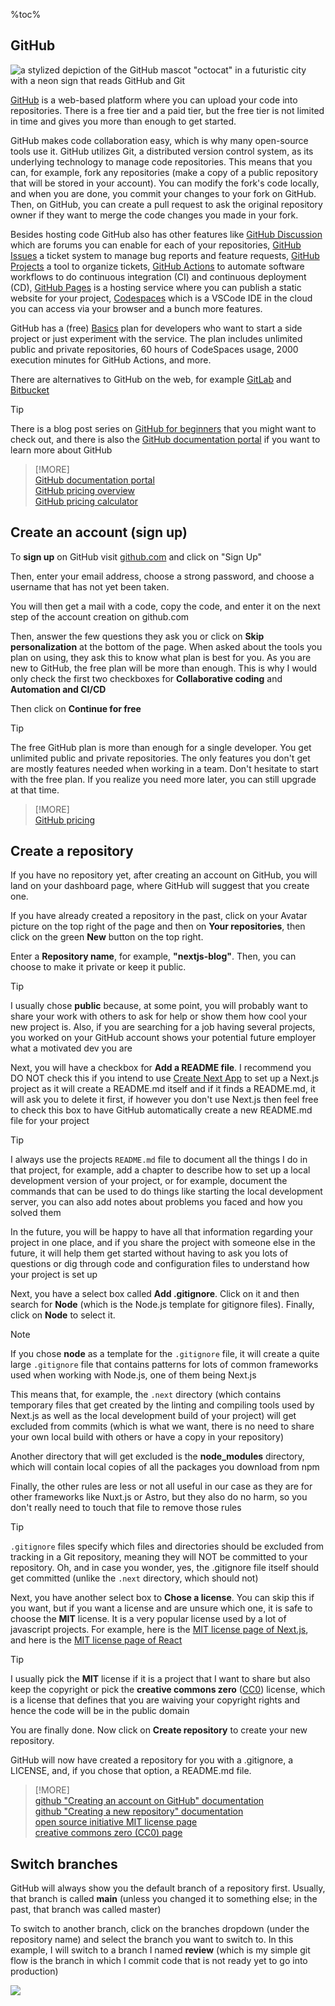 %toc%

<article>

# GitHub

![a stylized depiction of the GitHub mascot "octocat" in a futuristic city with a neon sign that reads GitHub and Git](../../../../public/assets/images/app/web_development/posts/github/banner.png '{ banner }')

[GitHub](https://github.com) is a web-based platform where you can upload your code into repositories. There is a free tier and a paid tier, but the free tier is not limited in time and gives you more than enough to get started.

GitHub makes code collaboration easy, which is why many open-source tools use it. GitHub utilizes Git, a distributed version control system, as its underlying technology to manage code repositories. This means that you can, for example, fork any repositories (make a copy of a public repository that will be stored in your account). You can modify the fork's code locally, and when you are done, you commit your changes to your fork on GitHub. Then, on GitHub, you can create a pull request to ask the original repository owner if they want to merge the code changes you made in your fork.

Besides hosting code GitHub also has other features like [GitHub Discussion](https://docs.github.com/discussions) which are forums you can enable for each of your repositories, [GitHub Issues](https://docs.github.com/issues/tracking-your-work-with-issues/about-issues) a ticket system to manage bug reports and feature requests, [GitHub Projects](https://docs.github.com/issues/planning-and-tracking-with-projects/learning-about-projects/about-projects) a tool to organize tickets, [GitHub Actions](https://docs.github.com/actions) to automate software workflows to do continuous integration (CI) and continuous deployment (CD), [GitHub Pages](https://docs.github.com/pages) is a hosting service where you can publish a static website for your project, [Codespaces](https://github.com/features/codespaces) which is a VSCode IDE in the cloud you can access via your browser and a bunch more features.

GitHub has a (free) [Basics](https://github.com/pricing) plan for developers who want to start a side project or just experiment with the service. The plan includes unlimited public and private repositories, 60 hours of CodeSpaces usage, 2000 execution minutes for GitHub Actions, and more.

There are alternatives to GitHub on the web, for example [GitLab](https://about.gitlab.com/) and [Bitbucket](https://bitbucket.org/)

> [!TIP]  
> There is a blog post series on [GitHub for beginners](https://github.blog/tag/github-for-beginners/) that you might want to check out, and there is also the [GitHub documentation portal](https://docs.github.com) if you want to learn more about GitHub  

> [!MORE]  
> [GitHub documentation portal](https://docs.github.com)  
> [GitHub pricing overview](https://github.com/pricing)  
> [GitHub pricing calculator](https://github.com/pricing/calculator)  

## Create an account (sign up)

To **sign up** on GitHub visit [github.com](https://github.com/) and click on "Sign Up"

Then, enter your email address, choose a strong password, and choose a username that has not yet been taken.

You will then get a mail with a code, copy the code, and enter it on the next step of the account creation on github.com

Then, answer the few questions they ask you or click on **Skip personalization** at the bottom of the page. When asked about the tools you plan on using, they ask this to know what plan is best for you. As you are new to GitHub, the free plan will be more than enough. This is why I would only check the first two checkboxes for **Collaborative coding** and **Automation and CI/CD**

Then click on **Continue for free**

> [!TIP]  
> The free GitHub plan is more than enough for a single developer. You get unlimited public and private repositories. The only features you don't get are mostly features needed when working in a team. Don't hesitate to start with the free plan. If you realize you need more later, you can still upgrade at that time.

> [!MORE]  
> [GitHub pricing](https://github.com/pricing)  

## Create a repository

If you have no repository yet, after creating an account on GitHub, you will land on your dashboard page, where GitHub will suggest that you create one.

If you have already created a repository in the past, click on your Avatar picture on the top right of the page and then on **Your repositories**, then click on the green **New** button on the top right.

Enter a **Repository name**, for example, **"nextjs-blog"**. Then, you can choose to make it private or keep it public.

> [!TIP]  
> I usually chose **public** because, at some point, you will probably want to share your work with others to ask for help or show them how cool your new project is. Also, if you are searching for a job having several projects, you worked on your GitHub account shows your potential future employer what a motivated dev you are

Next, you will have a checkbox for **Add a README file**. I recommend you DO NOT check this if you intend to use [Create Next App](https://www.npmjs.com/package/create-next-app) to set up a Next.js project as it will create a README.md itself and if it finds a README.md, it will ask you to delete it first, if however you don't use Next.js then feel free to check this box to have GitHub automatically create a new README.md file for your project

> [!TIP]  
> I always use the projects `README.md` file to document all the things I do in that project, for example, add a chapter to describe how to set up a local development version of your project, or for example, document the commands that can be used to do things like starting the local development server, you can also add notes about problems you faced and how you solved them
>
> In the future, you will be happy to have all that information regarding your project in one place, and if you share the project with someone else in the future, it will help them get started without having to ask you lots of questions or dig through code and configuration files to understand how your project is set up

Next, you have a select box called **Add .gitignore**. Click on it and then search for **Node** (which is the Node.js template for gitignore files). Finally, click on **Node** to select it.

> [!NOTE]
> If you chose **node** as a template for the `.gitignore` file, it will create a quite large `.gitignore` file that contains patterns for lots of common frameworks used when working with Node.js, one of them being Next.js
>
> This means that, for example, the `.next` directory (which contains temporary files that get created by the linting and compiling tools used by Next.js as well as the local development build of your project) will get excluded from commits (which is what we want, there is no need to share your own local build with others or have a copy in your repository)
>
> Another directory that will get excluded is the **node_modules** directory, which will contain local copies of all the packages you download from npm
>
> Finally, the other rules are less or not all useful in our case as they are for other frameworks like Nuxt.js or Astro, but they also do no harm, so you don't really need to touch that file to remove those rules

> [!TIP]  
> `.gitignore` files specify which files and directories should be excluded from tracking in a Git repository, meaning they will NOT be committed to your repository. Oh, and in case you wonder, yes, the .gitignore file itself should get committed (unlike the `.next` directory, which should not)

Next, you have another select box to **Chose a license**. You can skip this if you want, but if you want a license and are unsure which one, it is safe to choose the **MIT** license. It is a very popular license used by a lot of javascript projects. For example, here is the [MIT license page of Next.js](https://github.com/vercel/next.js/blob/canary/license.md), and here is the [MIT license page of React](https://github.com/facebook/react/blob/main/LICENSE)

> [!TIP]  
> I usually pick the **MIT** license if it is a project that I want to share but also keep the copyright or pick the **creative commons zero** ([CC0](https://creativecommons.org/public-domain/cc0/)) license, which is a license that defines that you are waiving your copyright rights and hence the code will be in the public domain

You are finally done. Now click on **Create repository** to create your new repository.

GitHub will now have created a repository for you with a .gitignore, a LICENSE, and, if you chose that option, a README.md file.

> [!MORE]  
> [github "Creating an account on GitHub" documentation](https://docs.github.com/en/get-started/quickstart/creating-an-account-on-github)  
> [github "Creating a new repository" documentation](https://docs.github.com/en/repositories/creating-and-managing-repositories/creating-a-new-repository)  
> [open source initiative MIT license page](https://opensource.org/license/mit/)  
> [creative commons zero (CC0) page](https://creativecommons.org/public-domain/cc0/)  

## Switch branches

GitHub will always show you the default branch of a repository first. Usually, that branch is called **main** (unless you changed it to something else; in the past, that branch was called master)

To switch to another branch, click on the branches dropdown (under the repository name) and select the branch you want to switch to. In this example, I will switch to a branch I named **review** (which is my simple git flow is the branch in which I commit code that is not ready yet to go into production)

![](../../../../public/assets/images/app/web_development/posts/github/github_switch_branch.png)

</article>
